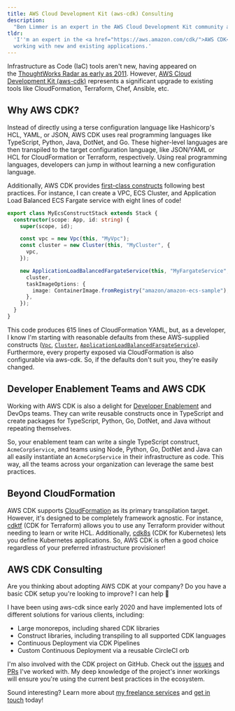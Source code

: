 ```yaml
---
title: AWS Cloud Development Kit (aws-cdk) Consulting
description:
  "Ben Limmer is an expert in the AWS Cloud Development Kit community and provides AWS CDK consulting services."
tldr:
  'I''m an expert in the <a href="https://aws.amazon.com/cdk/">AWS CDK</a> ecosystem, with a breadth of experience
  working with new and existing applications.'
---
```


Infrastructure as Code (IaC) tools aren't new, having appeared on
the [ThoughtWorks Radar as early as 2011](https://www.thoughtworks.com/radar/techniques/infrastructure-as-code).
However, [AWS Cloud Development Kit (aws-cdk)](https://aws.amazon.com/cdk/) represents a significant upgrade to existing
tools like CloudFormation, Terraform, Chef, Ansible, etc.

## Why AWS CDK?

Instead of directly using a terse configuration language like Hashicorp's HCL, YAML, or JSON, AWS CDK uses real
programming languages like TypeScript, Python, Java, DotNet, and Go. These higher-level languages are then transpiled to
the target configuration language, like JSON/YAML or HCL for CloudFormation or Terraform, respectively. Using real
programming languages, developers can jump in without learning a new configuration language.

Additionally, AWS CDK
provides [first-class constructs](https://docs.aws.amazon.com/cdk/v2/guide/constructs.html#constructs_using) following
best practices. For instance, I can create a VPC, ECS Cluster, and Application Load Balanced ECS Fargate service with
eight lines of code!

```typescript
export class MyEcsConstructStack extends Stack {
  constructor(scope: App, id: string) {
    super(scope, id);

    const vpc = new Vpc(this, "MyVpc");
    const cluster = new Cluster(this, "MyCluster", {
      vpc,
    });

    new ApplicationLoadBalancedFargateService(this, "MyFargateService", {
      cluster,
      taskImageOptions: {
        image: ContainerImage.fromRegistry("amazon/amazon-ecs-sample"),
      },
    });
  }
}
```

This code produces 615 lines of CloudFormation YAML, but, as a developer, I know I'm starting with reasonable defaults
from these AWS-supplied constructs
([`Vpc`](https://docs.aws.amazon.com/cdk/api/v2/docs/aws-cdk-lib.aws_ec2-readme.html#vpc),
[`Cluster`](https://docs.aws.amazon.com/cdk/api/v2/docs/aws-cdk-lib.aws_ecs-readme.html#clusters),
[`ApplicationLoadBalancedFargateService`](https://docs.aws.amazon.com/cdk/api/v2/docs/aws-cdk-lib.aws_ecs_patterns-readme.html#application-load-balanced-services)).
Furthermore, every property exposed via CloudFormation is also configurable via aws-cdk. So, if the defaults don't suit
you, they're easily changed.

## Developer Enablement Teams and AWS CDK

Working with AWS CDK is also a delight for [Developer Enablement](/freelance) and DevOps teams. They can write reusable
constructs once in TypeScript and create packages for TypeScript, Python, Go, DotNet, and Java without repeating
themselves.

So, your enablement team can write a single TypeScript construct, `AcmeCorpService`, and teams using Node, Python, Go,
DotNet and Java can all easily instantiate an `AcmeCorpService` in their infrastructure as code. This way, all the teams
across your organization can leverage the same best practices.

## Beyond CloudFormation

AWS CDK supports [CloudFormation](https://aws.amazon.com/cloudformation/) as its primary transpilation target. However,
it's designed to be completely framework agnostic. For instance, [cdktf](https://www.terraform.io/cdktf) (CDK for
Terraform) allows you to use any Terraform provider without needing to learn or write HCL. Additionally,
[cdk8s](https://cdk8s.io/) (CDK for Kubernetes) lets you define Kubernetes applications. So, AWS CDK is often a good
choice regardless of your preferred infrastructure provisioner!

## AWS CDK Consulting

Are you thinking about adopting AWS CDK at your company? Do you have a basic CDK setup you're looking to improve? I can
help 🙂

I have been using aws-cdk since early 2020 and have implemented lots of different solutions for various clients,
including:

- Large monorepos, including shared CDK libraries
- Construct libraries, including transpiling to all supported CDK languages
- Continuous Deployment via CDK Pipelines
- Custom Continuous Deployment via a reusable CircleCI orb

I'm also involved with the CDK project on GitHub. Check out the
[issues](https://github.com/aws/aws-cdk/issues?q=is%3Aissue+author%3Ablimmer+sort%3Aupdated-desc+) and
[PRs](https://github.com/aws/aws-cdk/pulls?q=is%3Apr+author%3Ablimmer) I've worked with. My deep knowledge of the
project's inner workings will ensure you're using the current best practices in the ecosystem.

Sound interesting? Learn more about [my freelance services](/freelance) and [get in touch](/freelance/contact) today!
